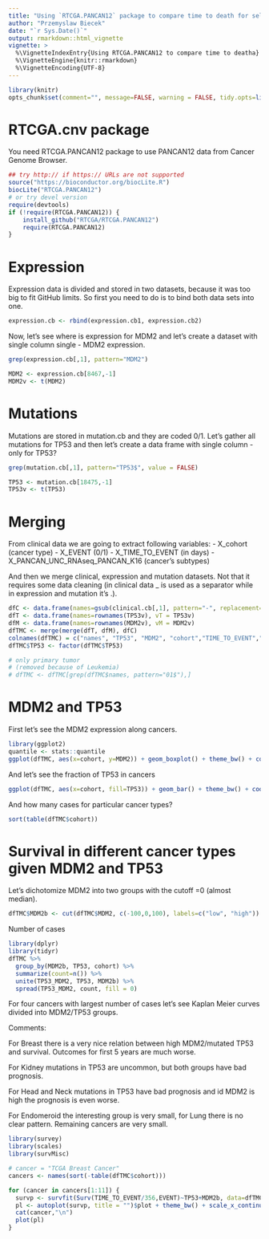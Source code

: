 ```yaml
---
title: "Using `RTCGA.PANCAN12` package to compare time to death for selected tumor types"
author: "Przemyslaw Biecek"
date: "`r Sys.Date()`"
output: rmarkdown::html_vignette
vignette: >
  %\VignetteIndexEntry{Using RTCGA.PANCAN12 to compare time to deatha}
  %\VignetteEngine{knitr::rmarkdown}
  %\VignetteEncoding{UTF-8}
---
```


```r
library(knitr)
opts_chunk$set(comment="", message=FALSE, warning = FALSE, tidy.opts=list(keep.blank.line=TRUE, width.cutoff=150),options(width=150), cache=TRUE, fig.width=10, fig.height=10, eval = FALSE)
```

# RTCGA.cnv package

You need RTCGA.PANCAN12 package to use PANCAN12 data from Cancer Genome Browser.

```r
## try http:// if https:// URLs are not supported
source("https://bioconductor.org/biocLite.R")
biocLite("RTCGA.PANCAN12")
# or try devel version
require(devtools)
if (!require(RTCGA.PANCAN12)) {
    install_github("RTCGA/RTCGA.PANCAN12")
    require(RTCGA.PANCAN12)
}
```

# Expression

Expression data is divided and stored in two datasets, because it was too big to fit GitHub limits.
So first you need to do is to bind both data sets into one.

```r
expression.cb <- rbind(expression.cb1, expression.cb2)
```

Now, let's see where is expression for MDM2 and let's create a dataset with single column single  - MDM2 expression.

```r
grep(expression.cb[,1], pattern="MDM2")

MDM2 <- expression.cb[8467,-1]
MDM2v <- t(MDM2)
```

# Mutations

Mutations are stored in mutation.cb and they are coded 0/1.
Let's gather all mutations for TP53 and then let's create a data frame with single column - only for TP53?

```r
grep(mutation.cb[,1], pattern="TP53$", value = FALSE)

TP53 <- mutation.cb[18475,-1]
TP53v <- t(TP53)
```

# Merging

From clinical data we are going to extract following variables:
- X_cohort (cancer type)
- X_EVENT (0/1)
- X_TIME_TO_EVENT (in days)
- X_PANCAN_UNC_RNAseq_PANCAN_K16 (cancer's subtypes)

And then we merge clinical, expression and mutation datasets.
Not that it requires some data cleaning (in clinical data _ is used as a separator while in expression and mutation it's .).

```r
dfC <- data.frame(names=gsub(clinical.cb[,1], pattern="-", replacement="."), clinical.cb[,c("X_cohort","X_TIME_TO_EVENT","X_EVENT","X_PANCAN_UNC_RNAseq_PANCAN_K16")])
dfT <- data.frame(names=rownames(TP53v), vT = TP53v)
dfM <- data.frame(names=rownames(MDM2v), vM = MDM2v)
dfTMC <- merge(merge(dfT, dfM), dfC)
colnames(dfTMC) = c("names", "TP53", "MDM2", "cohort","TIME_TO_EVENT","EVENT","PANCAN_UNC_RNAseq_PANCAN_K16")
dfTMC$TP53 <- factor(dfTMC$TP53)

# only primary tumor
# (removed because of Leukemia)
# dfTMC <- dfTMC[grep(dfTMC$names, pattern="01$"),]
```

# MDM2 and TP53

First let's see the MDM2 expression along cancers.

```r
library(ggplot2)
quantile <- stats::quantile
ggplot(dfTMC, aes(x=cohort, y=MDM2)) + geom_boxplot() + theme_bw() + coord_flip() + ylab("")

```

And let's see the fraction of TP53 in cancers

```r
ggplot(dfTMC, aes(x=cohort, fill=TP53)) + geom_bar() + theme_bw() + coord_flip() + ylab("")
```

And how many cases for particular cancer types?

```r
sort(table(dfTMC$cohort))
```

# Survival in different cancer types given MDM2 and TP53

Let's dichotomize MDM2 into two groups with the cutoff =0 (almost median).

```r
dfTMC$MDM2b <- cut(dfTMC$MDM2, c(-100,0,100), labels=c("low", "high"))
```

Number of cases

```r
library(dplyr)
library(tidyr)
dfTMC %>% 
  group_by(MDM2b, TP53, cohort) %>%
  summarize(count=n()) %>%
  unite(TP53_MDM2, TP53, MDM2b) %>%
  spread(TP53_MDM2, count, fill = 0)
```

For four cancers with largest number of cases let's see Kaplan Meier curves divided into MDM2/TP53 groups.

Comments:

For Breast there is a very nice relation between high MDM2/mutated TP53 and survival. Outcomes for first 5 years are much worse.

For Kidney mutations in TP53 are uncommon, but both groups have bad prognosis.

For Head and Neck mutations in TP53 have bad prognosis and id MDM2 is high the prognosis is even worse.

For Endomeroid the interesting group is very small, for Lung there is no clear pattern. Remaining cancers are very small.


```r
library(survey)
library(scales)
library(survMisc)

# cancer = "TCGA Breast Cancer"
cancers <- names(sort(-table(dfTMC$cohort)))

for (cancer in cancers[1:11]) {
  survp <- survfit(Surv(TIME_TO_EVENT/356,EVENT)~TP53+MDM2b, data=dfTMC, subset=cohort == cancer)
  pl <- autoplot(survp, title = "")$plot + theme_bw() + scale_x_continuous(limits=c(0,10), breaks=0:10) + ggtitle(cancer) + scale_y_continuous(labels = percent, limits=c(0,1))
  cat(cancer,"\n")
  plot(pl)
}

```

